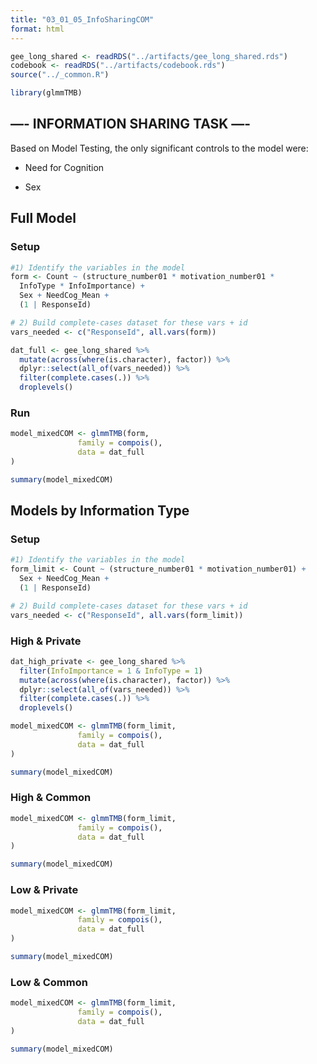 ```yaml
---
title: "03_01_05_InfoSharingCOM"
format: html
---
```


```r
gee_long_shared <- readRDS("../artifacts/gee_long_shared.rds")
codebook <- readRDS("../artifacts/codebook.rds")
source("../_common.R")
```

```r
library(glmmTMB)
```

## ---- INFORMATION SHARING TASK ----

Based on Model Testing, the only significant controls to the model were:

-   Need for Cognition

-   Sex

## Full Model

### Setup

```r
#1) Identify the variables in the model
form <- Count ~ (structure_number01 * motivation_number01 *
  InfoType * InfoImportance) +
  Sex + NeedCog_Mean + 
  (1 | ResponseId)
```

```r
# 2) Build complete-cases dataset for these vars + id
vars_needed <- c("ResponseId", all.vars(form))

dat_full <- gee_long_shared %>%
  mutate(across(where(is.character), factor)) %>%
  dplyr::select(all_of(vars_needed)) %>%
  filter(complete.cases(.)) %>%
  droplevels()
```

### Run

```r
model_mixedCOM <- glmmTMB(form,
               family = compois(),
               data = dat_full
)

summary(model_mixedCOM)
```

## Models by Information Type

### Setup

```r
#1) Identify the variables in the model
form_limit <- Count ~ (structure_number01 * motivation_number01) +
  Sex + NeedCog_Mean + 
  (1 | ResponseId)

# 2) Build complete-cases dataset for these vars + id
vars_needed <- c("ResponseId", all.vars(form_limit))
```

### High & Private

```r
dat_high_private <- gee_long_shared %>%
  filter(InfoImportance = 1 & InfoType = 1)
  mutate(across(where(is.character), factor)) %>%
  dplyr::select(all_of(vars_needed)) %>%
  filter(complete.cases(.)) %>%
  droplevels()
```

```r
model_mixedCOM <- glmmTMB(form_limit,
               family = compois(),
               data = dat_full
)

summary(model_mixedCOM)
```

### High & Common

```r
model_mixedCOM <- glmmTMB(form_limit,
               family = compois(),
               data = dat_full
)

summary(model_mixedCOM)
```

### Low & Private

```r
model_mixedCOM <- glmmTMB(form_limit,
               family = compois(),
               data = dat_full
)

summary(model_mixedCOM)
```

### Low & Common

```r
model_mixedCOM <- glmmTMB(form_limit,
               family = compois(),
               data = dat_full
)

summary(model_mixedCOM)
```
